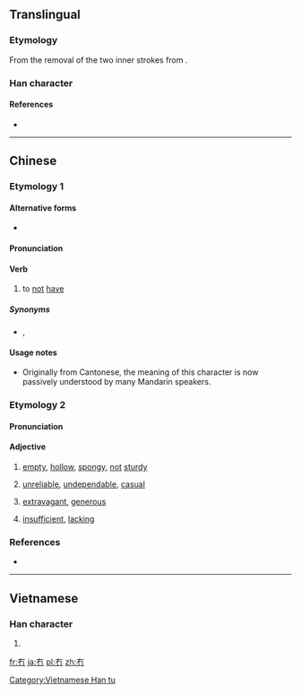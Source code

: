 {{character info/new}}

==Translingual==

===Etymology===
From the removal of the two inner strokes from {{m|mul|有||to have|sc=Hani}}.

===Han character===
{{Han char|rn=13|rad=冂|as=02|sn=4|four=40227|canj=KB,XKB|ids=⿱𠂇冂}}

====References====
* {{Han ref|kx=0128.351|hdz=10096.170|uh=5187|ud=20871|bh=C94E|bd=51534}}

----

==Chinese==
{{zh-forms}}

===Etymology 1===

====Alternative forms====
* {{zh-l|無}}

====Pronunciation====
{{zh-pron
|m=mǎo,mǒu
|c=mou5
|h=pfs=mò
|cat=v
}}

====Verb====
{{zh-verb}}

# {{cx|dialectal|chiefly|Cantonese|lang=zh}} to [[not]] [[have]]

=====Synonyms=====
* {{qualifier|chiefly Mandarin}} {{zh-l|沒}}, {{zh-l|沒有}}

====Usage notes====
* Originally from Cantonese, the meaning of this character is now passively understood by many Mandarin speakers.

===Etymology 2===

====Pronunciation====
{{zh-pron
|h=pfs=phang
|mn=phàⁿ
|mn-t=pan3
|cat=a
}}

====Adjective====
{{zh-adj}}

# {{cx|Min Nan|Hakka|lang=zh}} [[empty]], [[hollow]], [[spongy]], [[not]] [[sturdy]]
#: {{zh-usex|冇柴|'''porous''' wood|MN|tr=phàⁿ-chhâ}}
# {{cx|Min Nan|Hakka|lang=zh}} [[unreliable]], [[undependable]], [[casual]]
# {{cx|Min Nan|lang=zh}} [[extravagant]], [[generous]]
#: {{zh-usex|冇手|'''generous'''|MN|tr=phàⁿ-chhiú}}
# {{cx|Hakka|lang=zh}} [[insufficient]], [[lacking]]

===References===
* {{reference-book|last=|first=|year=2007|title=[[w:Hanyu Da Cidian|Hanyu Da Cidian 3.0]]|language=Mandarin|publisher=[[w:Commercial Press|Commercial Press]]|location=[[Hong Kong]]|id=ISBN 9789620702778}}

----

==Vietnamese==

===Han character===
{{vi-hantu|[[mậu]]|rs=冂02}}

# {{defn|lang=vi|sort=冂02}}

[[Category:Vietnamese Han tu]]

[[fr:冇]]
[[ja:冇]]
[[pl:冇]]
[[zh:冇]]